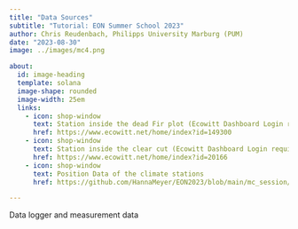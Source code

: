 ```yaml
---
title: "Data Sources"
subtitle: "Tutorial: EON Summer School 2023"
author: Chris Reudenbach, Philipps University Marburg (PUM)
date: "2023-08-30"
image: ../images/mc4.png

about:
  id: image-heading
  template: solana
  image-shape: rounded
  image-width: 25em
  links:
    - icon: shop-window
      text: Station inside the dead Fir plot (Ecowitt Dashboard Login required)
      href: https://www.ecowitt.net/home/index?id=149300
    - icon: shop-window
      text: Station inside the clear cut (Ecowitt Dashboard Login required)
      href: https://www.ecowitt.net/home/index?id=20166
    - icon: shop-window
      text: Position Data of the climate stations
      href: https://github.com/HannaMeyer/EON2023/blob/main/mc_session/data/stations_prelim.zip

---
```

::: {#image-heading}
Data logger and measurement data
:::


